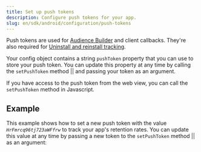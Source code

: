 ```yaml
---
title: Set up push tokens
description: Configure push tokens for your app.
slug: en/sdk/android/configuration/push-tokens
---
```



Push tokens are used for [Audience Builder](https://help.adjust.com/en/article/audience-builder) and client callbacks. They're also required for [Uninstall and reinstall tracking](https://help.adjust.com/en/article/uninstalls-reinstalls).

Your config object contains a string `pushToken` property that you can use to store your push token. You can update this property at any time by calling the <Tooltip>`setPushToken` method || <SetPushTokenSig /></Tooltip> and passing your token as an argument.

<Callout type="note">

If you have access to the push token from the web view, you can call the `setPushToken` method in Javascript.

</Callout>

<SetPushToken />

## Example

This example shows how to set a new push token with the value *`HrFmrcq96tj723aWFfrw`* to track your app's retention rates. You can update this value at any time by passing a new token to the <Tooltip>`setPushToken` method || <SetPushTokenSig /></Tooltip> as an argument:

<SetPushTokenExample />

